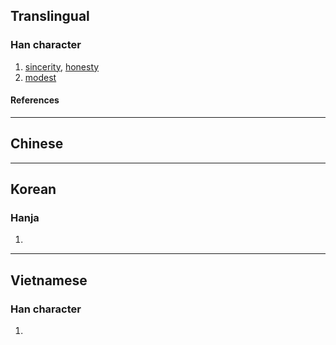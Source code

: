 {{also|悫|愨}}
{{character info/new}}
==Translingual==

===Han character===
{{Han char|rn=61|rad=心|as=11|sn=15|four=|canj=GEP|ids=⿱殻心}}

# [[sincerity]], [[honesty]]
# [[modest]]

====References====
{{Han ref|kx=0399.140|dkj=11112|dj=0739.020|hdz=42341.020|uh=6164}}

----

==Chinese==
{{zh-see|愨|v}}

----

==Korean==

===Hanja===
{{ko-hanja|각}}

# {{defn|lang=ko|sort=心11}}

----

==Vietnamese==

===Han character===
{{vi-readings|rs=心11|reading=xác}}

# {{defn|lang=vi|sort=心11}}
